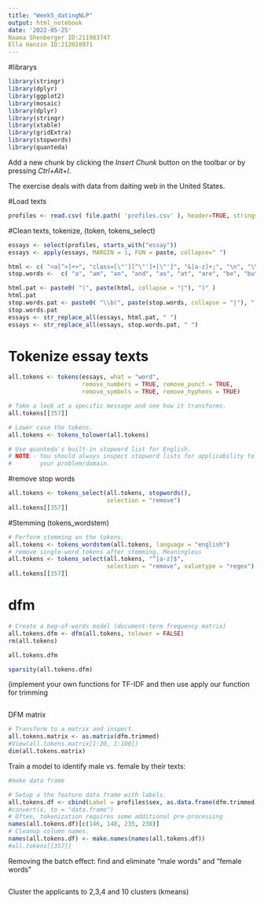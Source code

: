 ```yaml
---
title: "Week5_datingNLP"
output: html_notebook
date: '2022-05-25'
Naama Shenberger ID:211983747
Ella Hanzin ID:212028971
---
```



#librarys
```r
library(stringr)
library(dplyr)
library(ggplot2)
library(mosaic)
library(dplyr)
library(stringr)
library(xtable)
library(gridExtra)
library(stopwords)
library(quanteda)
```

Add a new chunk by clicking the *Insert Chunk* button on the toolbar or by pressing *Ctrl+Alt+I*.

The exercise deals with data from daiting web in the United States.

#Load texts
```r
profiles <- read.csv( file.path( 'profiles.csv' ), header=TRUE, stringsAsFactors=FALSE)
```


#Clean texts, tokenize,  (token, tokens_select)
```r
essays <- select(profiles, starts_with("essay"))
essays <- apply(essays, MARGIN = 1, FUN = paste, collapse=" ")

html <- c( "<a[^>]+>", "class=[\"'][^\"']+[\"']", "&[a-z]+;", "\n", "\\n", "<br ?/>", "</[a-z]+ ?>" )
stop.words <-  c( "a", "am", "an", "and", "as", "at", "are", "be", "but", "can", "do", "for", "have", "i'm", "if", "in", "is", "it", "like", "love", "my", "of", "on", "or", "so", "that", "the", "to", "with", "you", "i" )

html.pat <- paste0( "(", paste(html, collapse = "|"), ")" )
html.pat
stop.words.pat <- paste0( "\\b(", paste(stop.words, collapse = "|"), ")\\b" )
stop.words.pat
essays <- str_replace_all(essays, html.pat, " ")
essays <- str_replace_all(essays, stop.words.pat, " ")

```


# Tokenize essay texts
```r

all.tokens <- tokens(essays, what = "word",
                     remove_numbers = TRUE, remove_punct = TRUE,
                     remove_symbols = TRUE, remove_hyphens = TRUE)

# Take a look at a specific message and see how it transforms.
all.tokens[[357]]

# Lower case the tokens.
all.tokens <- tokens_tolower(all.tokens)

# Use quanteda's built-in stopword list for English.
# NOTE - You should always inspect stopword lists for applicability to
#        your problem/domain.

```

#remove stop words
```r

all.tokens <- tokens_select(all.tokens, stopwords(),
                            selection = "remove")
all.tokens[[357]]
```



#Stemming (tokens_wordstem)
```r

# Perform stemming on the tokens.
all.tokens <- tokens_wordstem(all.tokens, language = "english")
# remove single-word tokens after stemming. Meaningless
all.tokens <- tokens_select(all.tokens, "^[a-z]$",
                            selection = "remove", valuetype = "regex")
all.tokens[[357]]


```
# dfm
```r
# Create a bag-of-words model (document-term frequency matrix)
all.tokens.dfm <- dfm(all.tokens, tolower = FALSE)
rm(all.tokens)

all.tokens.dfm

sparsity(all.tokens.dfm)

```



(implement your own functions for TF-IDF and then use apply
our function for trimming
```r


```

DFM matrix
```r
# Transform to a matrix and inspect.
all.tokens.matrix <- as.matrix(dfm.trimmed)
#View(all.tokens.matrix[1:20, 1:100])
dim(all.tokens.matrix)


```


Train a model to identify male vs. female by their texts:
```r
#make data frame

# Setup a the feature data frame with labels.
all.tokens.df <- cbind(Label = profiles$sex, as.data.frame(dfm.trimmed))
#convert(x, to = "data.frame")
# Often, tokenization requires some additional pre-processing
names(all.tokens.df)[c(146, 148, 235, 238)]
# Cleanup column names.
names(all.tokens.df) <- make.names(names(all.tokens.df))
#all.tokens[[357]]


```

Removing the batch effect: find and eliminate “male words” and “female words”
```r

```

Cluster the applicants to 2,3,4 and 10 clusters (kmeans)

```r

```


